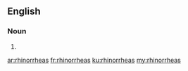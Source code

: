 ==English==

===Noun===
{{head|en|plural}}

# {{plural of|rhinorrhea|lang=en|nocat=1}}

[[ar:rhinorrheas]]
[[fr:rhinorrheas]]
[[ku:rhinorrheas]]
[[my:rhinorrheas]]